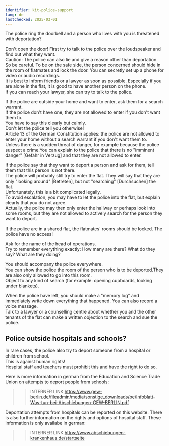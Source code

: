 ```yaml
---
identifier: kit-police-support
lang: de
lastChecked: 2025-03-01
---
```


The police ring the doorbell and a person who lives with you is threatened with deportation?

Don't open the door! First try to talk to the police over the loudspeaker and find out what they want.<br/>
Caution: The police can also lie and give a reason other than deportation.<br/>
So be careful. To be on the safe side, the person concerned should hide in the room of flatmates and lock the door. You can secretly set up a phone for video or audio recordings.<br/>
It is best to inform friends or a lawyer as soon as possible.
Especially if you are alone in the flat, it is good to have another person on the phone.<br/>
If you can reach your lawyer, she can try to talk to the police.

If the police are outside your home and want to enter, ask them for a search warrant.<br/>
If the police don't have one, they are not allowed to enter if you don't want them to.<br/>
You have to say this clearly but calmly.<br/>
Don't let the police tell you otherwise!<br/>
Article 13 of the German Constitution applies: the police are not allowed to enter your home without a search warrant if you don't want them to.<br/>
Unless there is a sudden threat of danger, for example because the police suspect a crime.You can explain to the police that there is no "imminent danger" [Gefahr in Verzug] and that they are not allowed to enter.

If the police say that they want to deport a person and ask for them, tell them that this person is not there.<br/>
The police will probably still try to enter the flat. They will say that they are only "looking around" [Betreten], but not "searching" [Durchsuchen] the flat.<br/>
Unfortunately, this is a bit complicated legally.<br/>
To avoid escalation, you may have to let the police into the flat, but explain clearly that you do not agree.<br/>
Actually, the police may then only enter the hallway or perhaps look into some rooms, but they are not allowed to actively search for the person they want to deport.

If the police are in a shared flat, the flatmates' rooms should be locked. The police have no access!

Ask for the name of the head of operations. <br/>
Try to remember everything exactly: How many are there? What do they say? What are they doing?

You should accompany the police everywhere.<br/> 
You can show the police the room of the person who is to be deported.They are also only allowed to go into this room.<br/>
Object to any kind of search (for example: opening cupboards, looking under blankets).

When the police have left, you should make a "memory log" and immediately write down everything that happened. You can also record a voice message.<br/>
Talk to a lawyer or a counselling centre about whether you and the other tenants of the flat can make a written objection to the search and sue the police.

## Police outside hospitals and schools?

In rare cases, the police also try to deport someone from a hospital or children from school.<br/>
This is against human rights!<br/>
Hospital staff and teachers must prohibit this and have the right to do so.

Here is more information in german from the Education and Science Trade Union on attempts to deport people from schools:

>> INTERNER LINK https://www.gew-berlin.de/fileadmin/media/sonstige_downloads/be/Infoblatt-Was-tun-bei-Abschiebungen-GEW-BERLIN.pdf

Deportation attempts from hospitals can be reported on this website. There is also further information on the rights and options of hospital staff. These information is only availabe in german:

>> INTERNER LINK https://www.abschiebungen-krankenhaus.de/startseite
